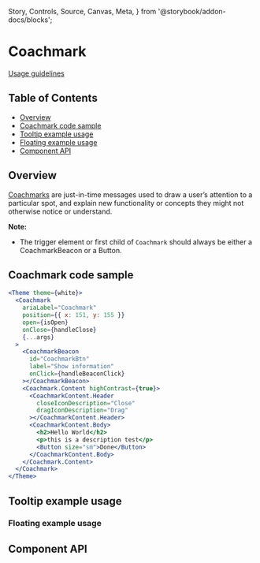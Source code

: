   Story,
  Controls,
  Source,
  Canvas,
  Meta,
} from '@storybook/addon-docs/blocks';


<Meta title="Coachmark" component={Coachmark} />

# Coachmark

[Usage guidelines](https://pages.github.ibm.com/carbon/ibm-products/components/onboarding/coachmark/usage/)

## Table of Contents

- [Overview](#overview)
- [Coachmark code sample](#coachmark-code-sample)
- [Tooltip example usage](#tooltip-example-usage)
- [Floating example usage](#floating-example-usage)
- [Component API](#component-api)

## Overview

[Coachmarks](https://pages.github.ibm.com/carbon/ibm-products/components/onboarding/coachmark/usage)
are just-in-time messages used to draw a user’s attention to a particular spot,
and explain new functionality or concepts they might not otherwise notice or
understand.

**Note:**

- The trigger element or first child of `Coachmark` should always be either a
  CoachmarkBeacon or a Button.

## Coachmark code sample

```jsx
<Theme theme={white}>
  <Coachmark
    ariaLabel="Coachmark"
    position={{ x: 151, y: 155 }}
    open={isOpen}
    onClose={handleClose}
    {...args}
  >
    <CoachmarkBeacon
      id="CoachmarkBtn"
      label="Show information"
      onClick={handleBeaconClick}
    ></CoachmarkBeacon>
    <Coachmark.Content highContrast={true}>
      <CoachmarkContent.Header
        closeIconDescription="Close"
        dragIconDescription="Drag"
      ></CoachmarkContent.Header>
      <CoachmarkContent.Body>
        <h2>Hello World</h2>
        <p>this is a description test</p>
        <Button size="sm">Done</Button>
      </CoachmarkContent.Body>
    </Coachmark.Content>
  </Coachmark>
</Theme>
```

## Tooltip example usage

<Canvas className="coachmarkExample" withSource="none">
  <Story of={CoachmarkStories.Tooltip} />
</Canvas>

### Floating example usage

<Canvas className="coachmarkExample" withSource="none">
  <Story of={CoachmarkStories.Floating} />
</Canvas>

## Component API

<Controls />
